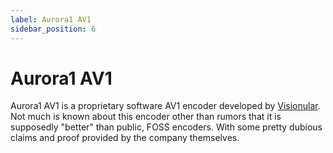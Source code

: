 ```yaml
---
label: Aurora1 AV1
sidebar_position: 6
---
```


# Aurora1 AV1

Aurora1 AV1 is a proprietary software AV1 encoder developed by [Visionular](https://www.visionular.com/en). Not much is known about this encoder other than rumors that it is supposedly "better" than public, FOSS encoders. With some pretty dubious claims and proof provided by the company themselves.